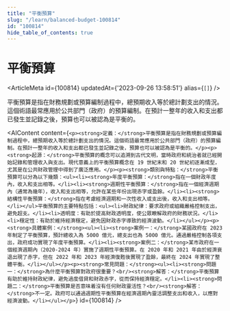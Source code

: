 ```yaml
---
title: "平衡預算"
slug: "/learn/balanced-budget-100814"
id: "100814"
hide_table_of_contents: true
---
```



# 平衡預算

<ArticleMeta id={100814} updatedAt={'2023-09-26 13:58:51'} alias={`[]`} />
<div className='border-solid border-b border-t-0 my-4 border-[var(--ifm-color-gray-300)]' />

平衡預算是指在財務規劃或預算編制過程中，總預期收入等於總計劃支出的情況。這個術語最常應用於公共部門（政府）的預算編制。在預計一整年的收入和支出都已發生並記錄之後，預算也可以被認為是平衡的。

<AIContent content={`<p><strong>定義：</strong>平衡預算是指在財務規劃或預算編制過程中，總預期收入等於總計劃支出的情況。這個術語最常應用於公共部門（政府）的預算編制。在預計一整年的收入和支出都已發生並記錄之後，預算也可以被認為是平衡的。</p><p><strong>起源：</strong>平衡預算的概念可以追溯到古代文明，當時政府和統治者就已經開始記錄和管理收入與支出。現代意義上的平衡預算概念在 19 世紀末和 20 世紀初逐漸成型，尤其是在公共財政管理中得到了廣泛應用。</p><p><strong>類別與特點：</strong>平衡預算可以分為以下幾類：<ul><li><strong>年度平衡預算：</strong>指在一個財政年度內，收入和支出相等。</li><li><strong>週期性平衡預算：</strong>指在一個經濟週期內（通常為幾年），收入和支出相等，允許在某些年份出現赤字或盈餘。</li><li><strong>結構性平衡預算：</strong>指在考慮經濟週期和一次性收入或支出後，收入和支出相等。</li></ul>平衡預算的主要特點包括：<ul><li>財政紀律：要求政府或組織嚴格控制支出，避免超支。</li><li>透明度：有助於提高財政透明度，使公眾瞭解政府的財務狀況。</li><li>穩定性：有助於維持經濟穩定，避免因財政赤字導致的經濟波動。</li></ul></p><p><strong>具體案例：</strong><ul><li><strong>案例一：</strong>某國政府在 2023 年制定了平衡預算，預計總收入為 5000 億元，總支出也為 5000 億元。通過嚴格控制各項支出，政府成功實現了年度平衡預算。</li><li><strong>案例二：</strong>某市政府在一個經濟週期內（2020-2024 年）實施了週期性平衡預算。在 2020 年和 2021 年由於經濟衰退出現了赤字，但在 2022 年和 2023 年經濟復甦後實現了盈餘，最終在 2024 年實現了整體平衡。</li></ul></p><p><strong>常見問題：</strong><ul><li><strong>問題一：</strong>為什麼平衡預算對政府很重要？<br/><strong>解答：</strong>平衡預算有助於維持財政紀律，避免過度借貸和財政赤字，從而保持經濟穩定。</li><li><strong>問題二：</strong>平衡預算是否意味着沒有任何財政靈活性？<br/><strong>解答：</strong>不一定。政府可以通過週期性平衡預算在經濟週期內靈活調整支出和收入，以應對經濟波動。</li></ul></p>`} id={100814} />
